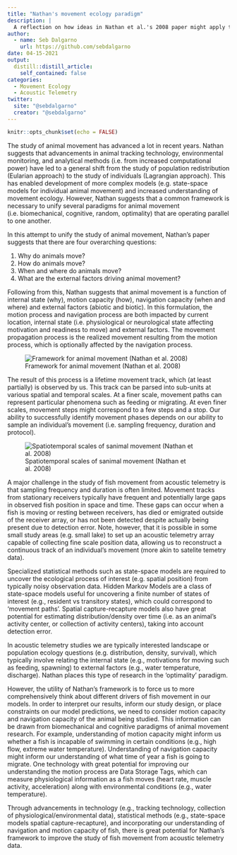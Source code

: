 ```yaml
---
title: "Nathan's movement ecology paradigm"
description: |
  A reflection on how ideas in Nathan et al.'s 2008 paper might apply to the study of fish movement from acoustic telemetry data.
author:
  - name: Seb Dalgarno
    url: https://github.com/sebdalgarno
date: 04-15-2021
output:
  distill::distill_article:
    self_contained: false
categories:
  - Movement Ecology
  - Acoustic Telemetry
twitter:
  site: "@sebdalgarno"
  creator: "@sebdalgarno"
---
```



```r
knitr::opts_chunk$set(echo = FALSE)
```

The study of animal movement has advanced a lot in recent years. Nathan suggests that advancements in animal tracking technology, environmental monitoring, and analytical methods (i.e. from increased computational power) have led to a general shift from the study of population redistribution (Eularian approach) to the study of individuals (Lagrangian approach). This has enabled development of more complex models (e.g. state-space models for individual animal movement) and increased understanding of movement ecology. However, Nathan suggests that a common framework is necessary to unify several paradigms for animal movement (i.e. biomechanical, cognitive, random, optimality) that are operating parallel to one another. 

In this attempt to unify the study of animal movement, Nathan's paper suggests that there are four overarching questions:  

1. Why do animals move?  
2. How do animals move?  
3. When and where do animals move?   
4. What are the external factors driving animal movement?   

Following from this, Nathan suggests that animal movement is a function of internal state (why), motion capacity (how), navigation capacity (when and where) and external factors (abiotic and biotic). In this formulation, the motion process and navigation process are both impacted by current location, internal state (i.e. physiological or neurological state affecting motivation and readiness to move) and external factors. The movement propagation process is the realized movement resulting from the motion process, which is optionally affected by the navigation process.

![Framework for animal movement (Nathan et al. 2008)](process.png)

The result of this process is a lifetime movement track, which (at least partially) is observed by us. This track can be parsed into sub-units at various spatial and temporal scales. At a finer scale, movement paths can represent particular phenomena such as feeding or migrating. At even finer scales, movement steps might correspond to a few steps and a stop. Our ability to successfully identify movement phases depends on our ability to sample an individual's movement (i.e. sampling frequency, duration and protocol).

![Spatiotemporal scales of sanimal movement (Nathan et al. 2008)](path.png)

A major challenge in the study of fish movement from acoustic telemetry is that sampling frequency and duration is often limited. Movement tracks from stationary receivers typically have frequent and potentially large gaps in observed fish position in space and time. These gaps can occur when a fish is moving or resting between receivers, has died or emigrated outside of the receiver array, or has not been detected despite actually being present due to detection error. Note, however, that it is possible in some small study areas (e.g. small lake) to set up an acoustic telemetry array capable of collecting fine scale position data, allowing us to reconstruct a continuous track of an individual's movement (more akin to satelite temetry data).

Specialized statistical methods such as state-space models are required to uncover the ecological process of interest (e.g. spatial position) from typically noisy observation data. Hidden Markov Models are a class of state-space models useful for uncovering a finite number of states of interest (e.g., resident vs transitory states), which could correspond to 'movement paths'. Spatial capture-recapture models also have great potential for estimating distribution/density over time (i.e. as an animal's activity center, or collection of activity centers), taking into account detection error. 

In acoustic telemetry studies we are typically interested landscape or population ecology questions (e.g. distribution, density, survival), which typically involve relating the internal state (e.g., motivations for moving such as feeding, spawning) to external factors (e.g., water temperature, discharge). Nathan places this type of research in the 'optimality' paradigm. 

However, the utility of Nathan's framework is to force us to more comprehensively think about different drivers of fish movement in our models. In order to interpret our results, inform our study design, or place constraints on our model predictions, we need to consider motion capacity and navigation capacity of the animal being studied. This information can be drawn from biomechanical and cognitive paradigms of animal movement research. For example, understanding of motion capacity might inform us whether a fish is incapable of swimming in certain conditions (e.g., high flow, extreme water temperature). Understanding of navigation capacity might inform our understanding of what time of year a fish is going to migrate. One technology with great potential for improving our understanding the motion process are Data Storage Tags, which can measure physiological information as a fish moves (heart rate, muscle activity, acceleration) along with environmental conditions (e.g., water temperature).

Through advancements in technology (e.g., tracking technology, collection of physiological/environmental data), statistical methods (e.g., state-space models spatial capture-recapture), and incorporating our understanding of navigation and motion capacity of fish, there is great potential for Nathan's framework to improve the study of fish movement from acoustic telemetry data.




